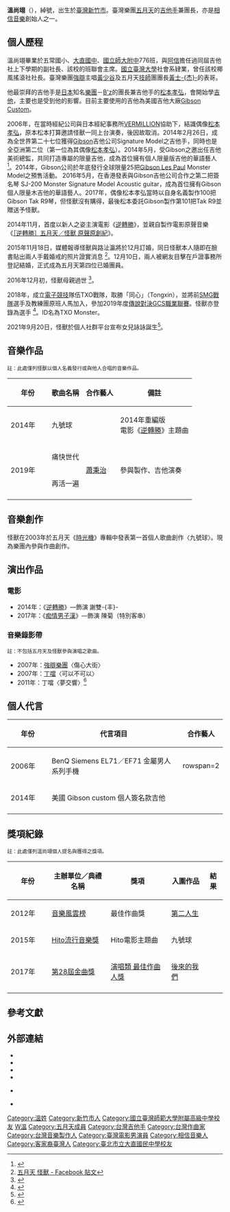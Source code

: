 {{藝人
| 姓名 = 溫尚翊
| 類型 = 音樂家
| 圖片 = 五月天-怪獸 (5247925751).jpg
| 羅馬拼音 = Wen Shang-Yi
| 英文名 = Monster、Eugene
| 暱稱 = 怪獸 <!--此處僅列官方暱稱，粉絲暱稱不放，敬請配合，謝謝～-->
| 國籍 = {{ROC}}
| 出生日期 = {{birth_date_and_age|1976|11|28}}
| 出生地點 = {{TWN}}[[新竹市|新竹市]]
| 職業 = [[吉他手|吉他手]]、[[作曲家|作曲家]]、[[編曲家|編曲家]]、<br>[[音樂製作人|音樂製作人]]、[[演員|演員]]
| 語言 = [[中華民國國語|國語]]、[[日語|日語]]、[[臺灣話|台語]] <!-- 此處僅列其精通或略懂的語言。 -->
| 教育程度 = 
| 母校 = {{Plain list}}
* 五常國小
* [[臺北市立大直高級中學|大直國中]]
* [[國立臺灣師範大學附屬高級中學|師大附中]]
* [[國立臺灣大學|國立臺灣大學]]社會系（肄業）
| 配偶 = {{marriage|路沚瀛|2015}}
| 兒女 = 1女
| 音樂類型 = {{Plain list}}
* [[華語流行音樂|華語流行音樂]]
* [[日語流行音樂|日語流行音樂]]
* [[台語流行音樂|台語流行音樂]]
| 演奏樂器 = [[吉他|吉他]]、[[鍵盤樂器|鍵盤樂器]]
| 出道地點 = {{TWN}}
| 出道日期 = 1997年3月29日
| 出道作 = [[五月天第一張創作專輯|五月天第一張創作專輯]]
| 代表作 = 
| 活躍年代 = 1997年至今
| 唱片公司 = {{Plain list}}
* [[滾石唱片|滾石唱片]]（1999－2006年）
* [[相信音樂|相信音樂]]（2006年至今）
* [[A-Sketch|A-Sketch]]（2013年至今，日本）
| 經紀公司 = {{Plain list}}
* 滾石唱片（1999－2006年）
* 相信音樂（2006年至今）
* [[Amuse|Amuse]]（2013年至今，日本）
| 網站 = 
| 相關團體 = [[五月天|五月天]]
| imdb = 6778786
}}
'''溫尚翊'''（{{bd|1976年|11月28日|CatIdx=W溫}}），綽號{{engname|怪獸|Monster}}，出生於[[臺灣|臺灣]][[新竹市|新竹市]]。臺灣樂團[[五月天|五月天]]的[[吉他手|吉他手]]兼團長，亦是[[相信音樂|相信音樂]]創始人之一。

== 個人歷程 ==
溫尚翊畢業於五常國小、[[臺北市立大直高級中學|大直國中]]、[[國立臺灣師範大學附屬高級中學|國立師大附中]]776班，與[[陳信宏|阿信]]擔任過同屆吉他社上下學期的副社長、該校的班聯會主席。[[國立臺灣大學|國立臺灣大學]]社會系肄業，曾任該校椰風搖滾社社長。臺灣樂團[[強辯樂團|強辯]]主唱[[黃少谷_(藝人)|黃少谷]]及五月天[[技師|技師]]團團長[[黄士杰_(歌手)|黃士-{杰}-]]的表哥。

他最崇拜的吉他手是[[日本|日本]]知名[[流行樂團|樂團]]－[[B'z|B'z]]的團長兼吉他手的[[松本孝弘|松本孝弘]]，會開始學[[吉他|吉他]]，主要也是受到他的影響。目前主要使用的吉他為美國吉他大廠[[Gibson|Gibson Custom]]。

2006年，在當時經紀公司與日本經紀事務所[[VERMILLION|VERMILLION]]協助下，結識偶像[[松本孝弘|松本孝弘]]，原本松本打算邀請怪獸一同上台演奏，後因故取消。2014年2月26日，成為全世界第二十七位獲得[[Gibson|Gibson]]吉他公司Signature Model之吉他手，同時也是全亞洲第二位（第一位為其偶像[[松本孝弘|松本孝弘]]）。2014年5月，受Gibson之邀出任吉他美術總監，共同打造專屬的限量吉他，成為首位擁有個人限量版吉他的華語藝人 <ref>{{Cite web |url=http://news.ltn.com.tw/news/entertainment/breakingnews/1018839 |title=五月天怪獸出任美術總監 國際名廠推限量吉他 |accessdate=2014-05-29 |archive-date=2014-05-29 |archive-url=https://web.archive.org/web/20140529181723/http://news.ltn.com.tw/news/entertainment/breakingnews/1018839 |dead-url=no }}</ref>。2014年，Gibson公司於年底發行全球限量25把[[Gibson_Les_Paul|Gibson Les Paul]] Monster Model之預售活動。
2016年5月，在香港發表與Gibson吉他公司合作之第二把簽名琴 SJ-200 Monster Signature Model Acoustic guitar，成為首位擁有Gibson 個人限量木吉他的華語藝人。2017年，偶像松本孝弘當時以自身名義製作100把Gibson Tak R9琴，但怪獸沒有購得，最後松本委託Gibson製作第101把Tak R9並贈送予怪獸。

2014年11月，首度以新人之姿主演電影《[[逆轉勝|逆轉勝]]》，並親自製作電影原聲音樂《[[［逆轉勝］五月天／怪獸_原聲原創紀|［逆轉勝］五月天／怪獸 原聲原創紀]]》。

2015年11月18日，媒體報導怪獸與路沚瀛將於12月訂婚，同日怪獸本人隨即在臉書貼出兩人手戴婚戒的照片證實消息 <ref>[https://www.facebook.com/monster531/photos/a.280459381972836/1091744514177648/?type=3&theater 五月天 怪獸 - Facebook 貼文]</ref>。12月10日，兩人被網友目擊在戶證事務所登記結婚，正式成為五月天第四位已婚團員。

2016年12月初，怪獸母親過世 <ref>{{Cite news |author=戴瑞瑤|url=http://news.tvbs.com.tw/entertainment/697516|title=阿信悼念怪獸媽媽...承諾會互相照顧「請妳不要擔心」 |date=2017-01-03 |work=TVBS |archivedate=2017-01-03 |archiveurl=https://web.archive.org/web/20170103171723/http://news.tvbs.com.tw/entertainment/697516 |dead-url=no }}</ref>。

2018年，成立[[電子競技|電子競技]]隊伍TXO戰隊，取勝「同心」（Tongxin），並將前[[SMG戰隊|SMG戰隊]]選手及教練團原班人馬加入，參加2019年度[[傳說對決|傳說對決]][[GCS職業聯賽|GCS職業聯賽]]。怪獸亦登錄為選手 <ref>{{Cite web |url=https://esports.moba.garena.tw/gcs/team/content/13 |title=TXO隊伍介紹 |accessdate=2019-02-08 |archive-date=2019-02-09 |archive-url=https://web.archive.org/web/20190209124447/https://esports.moba.garena.tw/gcs/team/content/13 |dead-url=no }}</ref>。ID名為TXO Monster。

2021年9月20日，怪獸於個人社群平台宣布女兒詠詠誕生<ref>{{cite news|url=https://www.cna.com.tw/news/firstnews/202109205005.aspx|title=五月天怪獸升格當爸爸 曬愛女照片喊幸福|work=中央通訊社|accessdate=2021-09-21|archive-url=https://web.archive.org/web/20210927011557/https://www.cna.com.tw/news/firstnews/202109205005.aspx|archive-date=2021-09-27|dead-url=no}}</ref>。

== 音樂作品 ==
{{main|五月天音樂作品列表}}
<small>註：此處僅列怪獸以個人名義發行或與他人合唱的音樂作品。</small>
{|class="wikitable" style="text-align:center" width="65%"
|-
! width=80px | 年份
! 歌曲名稱
! 合作藝人
! 備註
|-
! 2014年
| 九號球
| {{n/a}}
| 2014年重編版<br>電影《[[逆轉勝|逆轉勝]]》主題曲
|-
! rowspan=2 | 2019年
| 痛快世代
| rowspan=2 | [[蕭秉治|蕭秉治]]
| rowspan=2 | 參與製作、吉他演奏
|-
| 再活一遍
|-
|}

== 音樂創作 ==
{{main|五月天音樂創作列表#怪獸}}

怪獸在2003年於五月天《[[時光機_(專輯)|時光機]]》專輯中發表第一首個人歌曲創作〈九號球〉。現為樂團內參與作曲創作。

== 演出作品 ==
{{main|五月天媒體作品列表}}
=== 電影 ===
* 2014年：《[[逆轉勝|逆轉勝]]》—飾演 謝雙-{丰}- 
* 2017年：《[[痴情男子漢_(電影)|痴情男子漢]]》—飾演 陳菊（特別客串）

=== 音樂錄影帶 ===
<small>註：不包括五月天及怪獸參與演唱之歌曲。</small>
* 2007年：[[強辯樂團|強辯樂團]]〈傷心大街〉
* 2007年：[[丁噹|丁噹]]〈可以不可以〉
* 2011年：丁噹〈夢交響〉<ref>{{YouTube|hnnJ6957Ktg|2011DELLA 丁噹［夢交響］高雄燈會主題曲 MV官方完整高清版}}</ref>

== 個人代言 ==
{|class="wikitable" style="text-align:center" width="65%"
|-
! width=80px | 年份
! 代言項目
! 合作藝人
|-
! 2006年
| BenQ Siemens EL71／EF71 金屬男人系列手機
| rowspan=2 {{n/a}}
|-
! 2014年
| 美國 Gibson custom 個人簽名款吉他
|-
|}

== 獎項紀錄 ==
{{main|五月天獲獎與提名列表}}
<small>註：此處僅列溫尚翊個人提名與獲得之獎項。</small>
{|class="wikitable" style="text-align:center" width="65%"
|-
! width=80px | 年份
! 主辦單位／典禮名稱
! 獎項
! 入圍作品
! 結果
|-
! 2012年
| [[音樂風雲榜|音樂風雲榜]]
| 最佳作曲獎
| [[第二人生_(專輯)|第二人生]]
| {{won}}
|-
! 2015年
| [[Hito流行音樂獎|Hito流行音樂獎]]
| Hito電影主題曲
| 九號球
| {{won}}
|-
! 2017年
| [[第28屆金曲獎|第28屆金曲獎]]
| [[最佳作曲人獎_(金曲獎)|演唱類 最佳作曲人獎]]
| [[自傳_(五月天專輯)|後來的我們]]
| {{nom}}
|-
|}

== 參考文獻 ==
{{reflist|3}}

== 外部連結 ==
{{commons category|Monster (musician)}}
* {{zh-tw}}{{facebook|monster531|五月天 怪獸}}
* {{zh-tw}}{{Instagram|m0oo0nster|五月天 怪獸}}
* {{zh}}{{Sinaweibo|monster531|monster怪獸}}
* {{ja}}{{twitter|monsterGT531|mayday monster}}
* {{zh-tw}}{{youtube|channel=UC5ieWR5T4WulmNLXQ8-wiDw|Mayday Monster}} <small>{{Wayback|url=https://www.youtube.com/channel/UC5ieWR5T4WulmNLXQ8-wiDw |date=20190807113836 }}</small>
* {{hkmdb name|35791|溫尚翊}}

{{溫尚翊}}
{{五月天}}
{{相信音樂}}
{{臺灣社會運動|性別平等運動}}
{{Authority control}}

{{Portal bar|台灣|音樂|戲劇|電影|人物}}

{{DEFAULTSORT:M}}
[[Category:溫姓|Category:溫姓]]
[[Category:新竹市人|Category:新竹市人]]
[[Category:國立臺灣師範大學附屬高級中學校友|Category:國立臺灣師範大學附屬高級中學校友]]
[[Category:國立臺灣大學社會科學院校友|W溫]]
[[Category:五月天成員|Category:五月天成員]]
[[Category:台灣吉他手|Category:台灣吉他手]]
[[Category:台灣作曲家|Category:台灣作曲家]]
[[Category:台灣音樂製作人|Category:台灣音樂製作人]]
[[Category:臺灣電影男演員|Category:臺灣電影男演員]]
[[Category:相信音樂人|Category:相信音樂人]]
[[Category:客家裔臺灣人|Category:客家裔臺灣人]]
[[Category:臺北市立大直國民中學校友|Category:臺北市立大直國民中學校友]]